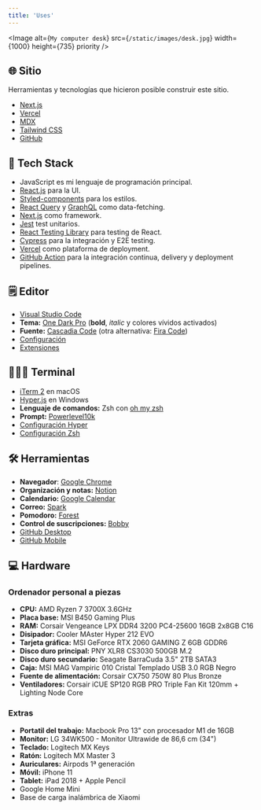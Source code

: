 ```yaml
---
title: 'Uses'
---
```


<Image
  alt={`My computer desk`}
  src={`/static/images/desk.jpg`}
  width={1000}
  height={735}
  priority
/>

## 🌐 Sitio

Herramientas y tecnologías que hicieron posible construir este sitio.

- [Next.js](https://nextjs.org/)
- [Vercel](https://vercel.com)
- [MDX](https://github.com/mdx-js/mdx)
- [Tailwind CSS](https://tailwindcss.com/)
- [GitHub](https://github.com/)

## 🧰 Tech Stack

- JavaScript es mi lenguaje de programación principal.
- [React.js](https://reactjs.org/) para la UI.
- [Styled-components](https://styled-components.com/) para los estilos.
- [React Query](https://react-query.tanstack.com/) y [GraphQL](https://graphql.org/) como data-fetching.
- [Next.js](https://nextjs.org/) como framework.
- [Jest](https://jestjs.io/) test unitarios.
- [React Testing Library](https://testing-library.com/react) para testing de React.
- [Cypress](https://www.cypress.io/) para la integración y E2E testing.
- [Vercel](https://vercel.com/) como plataforma de deployment.
- [GitHub Action](https://github.com/features/actions) para la integración continua, delivery y deployment pipelines.

## 🗒 Editor

- [Visual Studio Code](https://code.visualstudio.com/)
- **Tema:** [One Dark Pro](https://marketplace.visualstudio.com/items?itemName=zhuangtongfa.Material-theme) (**bold**, _italic_ y colores vívidos activados)
- **Fuente:** [Cascadia Code](https://github.com/microsoft/cascadia-code) (otra alternativa: [Fira Code](https://github.com/tonsky/FiraCode))
- [Configuración](https://gist.github.com/mralexsaavedra/308595efcbb466e8333806aa2ccb4978)
- [Extensiones](https://gist.github.com/mralexsaavedra/352149e5ed24ce656191b096775f0970)

## 👨🏽‍💻 Terminal

- [iTerm 2](https://iterm2.com/) en macOS
- [Hyper.js](https://hyper.is/) en Windows
- **Lenguaje de comandos:** Zsh con [oh my zsh](https://ohmyz.sh/)
- **Prompt:** [Powerlevel10k](https://github.com/romkatv/powerlevel10k)
- [Configuración Hyper](https://github.com/mralexsaavedra/dotfiles/blob/main/.hyper.js)
- [Configuración Zsh](https://github.com/mralexsaavedra/dotfiles/blob/main/.zshrc)

## 🛠 Herramientas

- **Navegador**: [Google Chrome](https://www.google.com/intl/es_es/chrome/)
- **Organización y notas:** [Notion](https://www.notion.so/)
- **Calendario:** [Google Calendar](https://calendar.google.com/)
- **Correo:** [Spark](https://sparkmailapp.com/es)
- **Pomodoro:** [Forest](https://www.forestapp.cc/)
- **Control de suscripciones:** [Bobby](https://apps.apple.com/es/app/bobby-track-subscriptions/id1059152023)
- [GitHub Desktop](https://desktop.github.com/)
- [GitHub Mobile](https://github.com/mobile)

## 💻 Hardware

### Ordenador personal a piezas

- **CPU:** AMD Ryzen 7 3700X 3.6GHz
- **Placa base:** MSI B450 Gaming Plus
- **RAM:** Corsair Vengeance LPX DDR4 3200 PC4-25600 16GB 2x8GB C16
- **Disipador:** Cooler MAster Hyper 212 EVO
- **Tarjeta gráfica:** MSI GeForce RTX 2060 GAMING Z 6GB GDDR6
- **Disco duro principal:** PNY XLR8 CS3030 500GB M.2
- **Disco duro secundario:** Seagate BarraCuda 3.5" 2TB SATA3
- **Caja:** MSI MAG Vampiric 010 Cristal Templado USB 3.0 RGB Negro
- **Fuente de alimentación:** Corsair CX750 750W 80 Plus Bronze
- **Ventiladores:** Corsair iCUE SP120 RGB PRO Triple Fan Kit 120mm + Lighting Node Core

### Extras

- **Portatil del trabajo:** Macbook Pro 13" con procesador M1 de 16GB 
- **Monitor:** LG 34WK500 - Monitor Ultrawide de 86,6 cm (34")
- **Teclado:** Logitech MX Keys
- **Ratón:** Logitech MX Master 3
- **Auriculares:** Airpods 1ª generación
- **Móvil:** iPhone 11
- **Tablet:** iPad 2018 + Apple Pencil
- Google Home Mini
- Base de carga inalámbrica de Xiaomi
